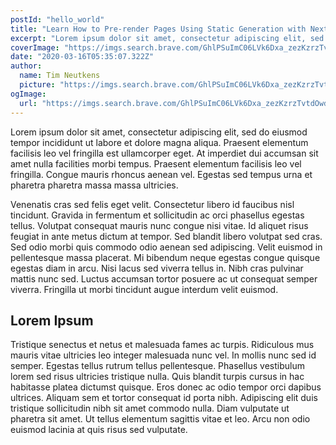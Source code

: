 ```yaml
---
postId: "hello_world"
title: "Learn How to Pre-render Pages Using Static Generation with Next.js"
excerpt: "Lorem ipsum dolor sit amet, consectetur adipiscing elit, sed do eiusmod tempor incididunt ut labore et dolore magna aliqua. Praesent elementum facilisis leo vel fringilla est ullamcorper eget. At imperdiet dui accumsan sit amet nulla facilities morbi tempus."
coverImage: "https://imgs.search.brave.com/GhlPSuImC06LVk6Dxa_zezKzrzTvtdOwdu_GVjf2sxg/rs:fit:860:0:0/g:ce/aHR0cHM6Ly93d3cu/aXN0b2NrcGhvdG8u/Y29tL3Jlc291cmNl/cy9pbWFnZXMvUGhv/dG9GVExQL05hdHVy/ZUxhbmRzY2FwZXMt/NTE5NzYwOTg0Lmpw/Zw"
date: "2020-03-16T05:35:07.322Z"
author:
  name: Tim Neutkens
  picture: "https://imgs.search.brave.com/GhlPSuImC06LVk6Dxa_zezKzrzTvtdOwdu_GVjf2sxg/rs:fit:860:0:0/g:ce/aHR0cHM6Ly93d3cu/aXN0b2NrcGhvdG8u/Y29tL3Jlc291cmNl/cy9pbWFnZXMvUGhv/dG9GVExQL05hdHVy/ZUxhbmRzY2FwZXMt/NTE5NzYwOTg0Lmpw/Zw"
ogImage:
  url: "https://imgs.search.brave.com/GhlPSuImC06LVk6Dxa_zezKzrzTvtdOwdu_GVjf2sxg/rs:fit:860:0:0/g:ce/aHR0cHM6Ly93d3cu/aXN0b2NrcGhvdG8u/Y29tL3Jlc291cmNl/cy9pbWFnZXMvUGhv/dG9GVExQL05hdHVy/ZUxhbmRzY2FwZXMt/NTE5NzYwOTg0Lmpw/Zw"
---
```


Lorem ipsum dolor sit amet, consectetur adipiscing elit, sed do eiusmod tempor incididunt ut labore et dolore magna aliqua. Praesent elementum facilisis leo vel fringilla est ullamcorper eget. At imperdiet dui accumsan sit amet nulla facilities morbi tempus. Praesent elementum facilisis leo vel fringilla. Congue mauris rhoncus aenean vel. Egestas sed tempus urna et pharetra pharetra massa massa ultricies.

Venenatis cras sed felis eget velit. Consectetur libero id faucibus nisl tincidunt. Gravida in fermentum et sollicitudin ac orci phasellus egestas tellus. Volutpat consequat mauris nunc congue nisi vitae. Id aliquet risus feugiat in ante metus dictum at tempor. Sed blandit libero volutpat sed cras. Sed odio morbi quis commodo odio aenean sed adipiscing. Velit euismod in pellentesque massa placerat. Mi bibendum neque egestas congue quisque egestas diam in arcu. Nisi lacus sed viverra tellus in. Nibh cras pulvinar mattis nunc sed. Luctus accumsan tortor posuere ac ut consequat semper viverra. Fringilla ut morbi tincidunt augue interdum velit euismod.

## Lorem Ipsum

Tristique senectus et netus et malesuada fames ac turpis. Ridiculous mus mauris vitae ultricies leo integer malesuada nunc vel. In mollis nunc sed id semper. Egestas tellus rutrum tellus pellentesque. Phasellus vestibulum lorem sed risus ultricies tristique nulla. Quis blandit turpis cursus in hac habitasse platea dictumst quisque. Eros donec ac odio tempor orci dapibus ultrices. Aliquam sem et tortor consequat id porta nibh. Adipiscing elit duis tristique sollicitudin nibh sit amet commodo nulla. Diam vulputate ut pharetra sit amet. Ut tellus elementum sagittis vitae et leo. Arcu non odio euismod lacinia at quis risus sed vulputate.
